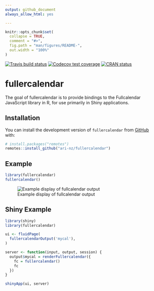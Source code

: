 ```yaml
---
output: github_document
always_allow_html: yes

---
```


<!-- README.md is generated from README.Rmd. Please edit that file -->

```r
knitr::opts_chunk$set(
  collapse = TRUE,
  comment = "#>",
  fig.path = "man/figures/README-",
  out.width = "100%"
)
```


  <!-- badges: start -->
  
  [![Travis build status](https://travis-ci.org/ari-nz/fullercalendar.svg?branch=master)](https://travis-ci.org/ari-nz/fullercalendar)
  [![Codecov test coverage](https://codecov.io/gh/ari-nz/fullercalendar/branch/master/graph/badge.svg)](https://codecov.io/gh/ari-nz/fullercalendar?branch=master)
  [![CRAN status](https://www.r-pkg.org/badges/version/fullercalendar)](https://CRAN.R-project.org/package=fullercalendar)

  <!-- badges: end -->
  
  
# fullercalendar
The goal of fullercalendar is to provide bindings to the Fullcalendar JavaScript library in R, for use primarily in Shiny applications.

## Installation

You can install the development version of `fullercalendar` from [GitHub](https://github.com/ari-nz/fullercalendar) with:

``` r
# install.packages("remotes")
remotes::install_github("ari-nz/fullercalendar")
```
## Example


```r
library(fullercalendar)
fullercalendar()
```

![Example display of fullcalendar output](man/figures/README-example-1.png)




## Shiny Example


```r
library(shiny)
library(fullercalendar)

ui <- fluidPage(
  fullercalendarOutput('mycal'),
)

server <- function(input, output, session) {
  output$mycal = renderFullercalendar({
    fc = fullercalendar()
    fc
  })
}

shinyApp(ui, server)
```

